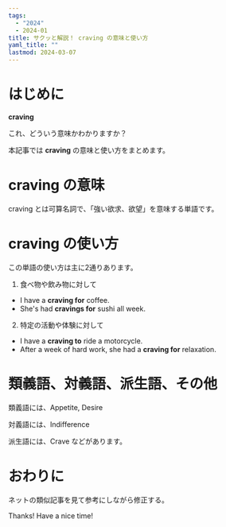 ```yaml
---
tags:
  - "2024"
  - 2024-01
title: サクッと解説！ craving の意味と使い方
yaml_title: ""
lastmod: 2024-03-07
---
```


# はじめに

**craving**

これ、どういう意味かわかりますか？

本記事では **craving** の意味と使い方をまとめます。

# craving の意味

craving とは可算名詞で、「強い欲求、欲望」を意味する単語です。

# craving の使い方

この単語の使い方は主に2通りあります。

1. 食べ物や飲み物に対して

- I have a **craving for** coffee.
- She's had **cravings for** sushi all week.

2. 特定の活動や体験に対して

- I have a **craving to** ride a motorcycle.
- After a week of hard work, she had a **craving for** relaxation.

# 類義語、対義語、派生語、その他

類義語には、Appetite, Desire

対義語には、Indifference

派生語には、Crave などがあります。

# おわりに

ネットの類似記事を見て参考にしながら修正する。

Thanks!
Have a nice time!
